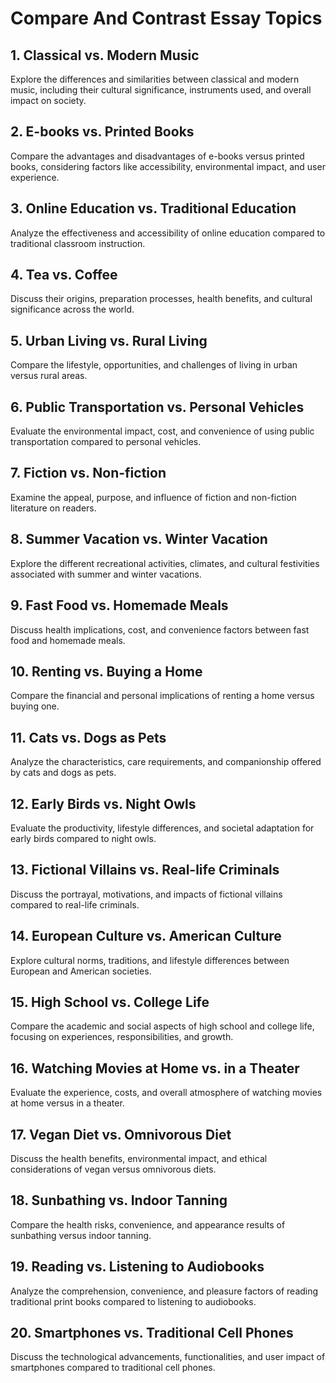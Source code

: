 # Compare And Contrast Essay Topics


<div style={{ width: "100%", padding: 20, height: "70vh" }}>
  <Chat
    welcome={"Hi, Which topic you want to discuss or generate ?"}
    teacherName={"Alex"}
    systemPrompt={"Pls help this user find the essay topic he(she) wanted!"}
  />
</div>

## 1. Classical vs. Modern Music

Explore the differences and similarities between classical and modern music, including their cultural significance, instruments used, and overall impact on society.

## 2. E-books vs. Printed Books

Compare the advantages and disadvantages of e-books versus printed books, considering factors like accessibility, environmental impact, and user experience.

## 3. Online Education vs. Traditional Education

Analyze the effectiveness and accessibility of online education compared to traditional classroom instruction.

## 4. Tea vs. Coffee

Discuss their origins, preparation processes, health benefits, and cultural significance across the world.

## 5. Urban Living vs. Rural Living

Compare the lifestyle, opportunities, and challenges of living in urban versus rural areas.

## 6. Public Transportation vs. Personal Vehicles

Evaluate the environmental impact, cost, and convenience of using public transportation compared to personal vehicles.

## 7. Fiction vs. Non-fiction

Examine the appeal, purpose, and influence of fiction and non-fiction literature on readers.

## 8. Summer Vacation vs. Winter Vacation

Explore the different recreational activities, climates, and cultural festivities associated with summer and winter vacations.

## 9. Fast Food vs. Homemade Meals

Discuss health implications, cost, and convenience factors between fast food and homemade meals.

## 10. Renting vs. Buying a Home

Compare the financial and personal implications of renting a home versus buying one.

## 11. Cats vs. Dogs as Pets

Analyze the characteristics, care requirements, and companionship offered by cats and dogs as pets.

## 12. Early Birds vs. Night Owls

Evaluate the productivity, lifestyle differences, and societal adaptation for early birds compared to night owls.

## 13. Fictional Villains vs. Real-life Criminals

Discuss the portrayal, motivations, and impacts of fictional villains compared to real-life criminals.

## 14. European Culture vs. American Culture

Explore cultural norms, traditions, and lifestyle differences between European and American societies.

## 15. High School vs. College Life

Compare the academic and social aspects of high school and college life, focusing on experiences, responsibilities, and growth.

## 16. Watching Movies at Home vs. in a Theater

Evaluate the experience, costs, and overall atmosphere of watching movies at home versus in a theater.

## 17. Vegan Diet vs. Omnivorous Diet

Discuss the health benefits, environmental impact, and ethical considerations of vegan versus omnivorous diets.

## 18. Sunbathing vs. Indoor Tanning

Compare the health risks, convenience, and appearance results of sunbathing versus indoor tanning.

## 19. Reading vs. Listening to Audiobooks

Analyze the comprehension, convenience, and pleasure factors of reading traditional print books compared to listening to audiobooks.

## 20. Smartphones vs. Traditional Cell Phones

Discuss the technological advancements, functionalities, and user impact of smartphones compared to traditional cell phones.
